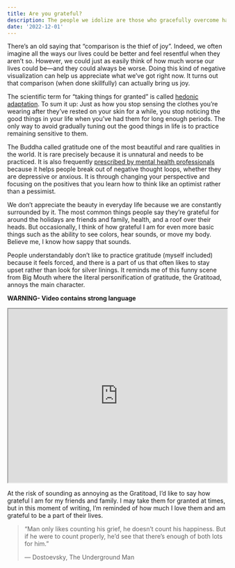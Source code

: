 ```yaml
---
title: Are you grateful?
description: The people we idolize are those who gracefully overcome hardship.
date: '2022-12-01'
---
```

There’s an old saying that “comparison is the thief of joy”. Indeed, we often imagine all the ways our lives could be better and feel resentful when they aren’t so. However, we could just as easily think of how much worse our lives could be—and they could always be worse. Doing this kind of negative visualization can help us appreciate what we’ve got right now. It turns out that comparison (when done skillfully) can actually bring us joy.

The scientific term for “taking things for granted” is called [hedonic adaptation](https://www.verywellmind.com/hedonic-adaptation-4156926). To sum it up: Just as how you stop sensing the clothes you’re wearing after they’ve rested on your skin for a while, you stop noticing the good things in your life when you’ve had them for long enough periods. The only way to avoid gradually tuning out the good things in life is to practice remaining sensitive to them.

The Buddha called gratitude one of the most beautiful and rare qualities in the world. It is rare precisely because it is unnatural and needs to be practiced. It is also frequently [prescribed by mental health professionals](https://www.forbes.com/health/mind/mental-health-benefits-of-gratitude/) because it helps people break out of negative thought loops, whether they are depressive or anxious. It is through changing your perspective and focusing on the positives that you learn how to think like an optimist rather than a pessimist.

We don’t appreciate the beauty in everyday life because we are constantly surrounded by it. The most common things people say they’re grateful for around the holidays are friends and family, health, and a roof over their heads. But occasionally, I think of how grateful I am for even more basic things such as the ability to see colors, hear sounds, or move my body. Believe me, I know how sappy that sounds.

People understandably don’t like to practice gratitude (myself included) because it feels forced, and there is a part of us that often likes to stay upset rather than look for silver linings. It reminds me of this funny scene from Big Mouth where the literal personification of gratitude, the Gratitoad, annoys the main character.

**WARNING- Video contains strong language**

<iframe width="100%" height="400" src="https://www.youtube.com/embed/CBE59TXipHw" title="Nick Hates The Gratitoad (Big Mouth)" allow="accelerometer; autoplay; clipboard-write; encrypted-media; gyroscope; picture-in-picture" allowfullscreen></iframe>

At the risk of sounding as annoying as the Gratitoad, I’d like to say how grateful I am for my friends and family. I may take them for granted at times, but in this moment of writing, I’m reminded of how much I love them and am grateful to be a part of their lives.

> “Man only likes counting his grief, he doesn’t count his happiness. But if he were to count properly, he’d see that there’s enough of both lots for him.”
>
> — Dostoevsky, The Underground Man